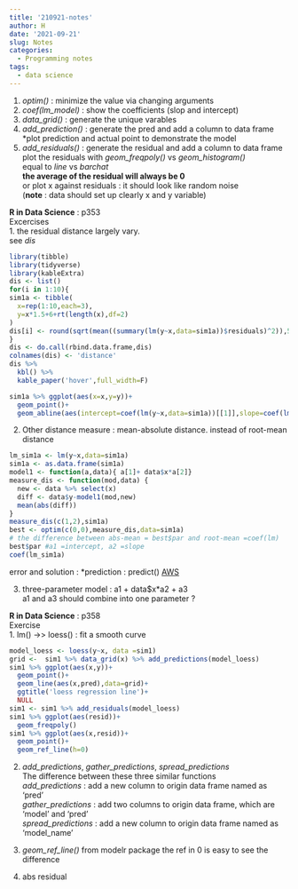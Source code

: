 ```yaml
---
title: '210921-notes'
author: H
date: '2021-09-21'
slug: Notes
categories:
  - Programming notes
tags:
  - data science
---
```

1. *optim()* : minimize the value via changing arguments
1. *coef(lm_model)* : show the coefficients (slop and intercept)
1. *data_grid()* : generate the unique varables 
1. *add_prediction()* : generate the pred and add a column to data frame 
  *plot prediction and actual point to demonstrate the model
1. *add_residuals()* : generate the residual and add a column to data frame
  plot the residuals with *geom_freqpoly()*  vs *geom_histogram()* <br />
  equal to *line* vs *barchat* <br />
  **the average of the residual will always be 0** <br />
  or plot x against residuals : it should look like random noise<br />
(**note** : data should set up clearly x and y variable)<br />


**R in Data Science** : p353 <br />
Excercises<br />
1. the residual distance largely vary. <br />
see *dis*
```r
library(tibble)
library(tidyverse)
library(kableExtra)
dis <- list()
for(i in 1:10){
sim1a <- tibble(
  x=rep(1:10,each=3),
  y=x*1.5+6+rt(length(x),df=2)
)
dis[i] <- round(sqrt(mean((summary(lm(y~x,data=sim1a))$residuals)^2)),5)
}
dis <- do.call(rbind.data.frame,dis)
colnames(dis) <- 'distance'
dis %>% 
  kbl() %>% 
  kable_paper('hover',full_width=F)

sim1a %>% ggplot(aes(x=x,y=y))+
  geom_point()+
  geom_abline(aes(intercept=coef(lm(y~x,data=sim1a))[[1]],slope=coef(lm(y~x,data=sim1a))[[2]]))

```

2. Other distance measure : mean-absolute distance.
 instead of root-mean distance
```r
lm_sim1a <- lm(y~x,data=sim1a)
sim1a <- as.data.frame(sim1a)
model1 <- function(a,data){ a[1]+ data$x*a[2]}
measure_dis <- function(mod,data) {
  new <- data %>% select(x)
  diff <- data$y-model1(mod,new)
  mean(abs(diff))
}
measure_dis(c(1,2),sim1a)
best <- optim(c(0,0),measure_dis,data=sim1a)
# the difference between abs-mean = best$par and root-mean =coef(lm)
best$par #a1 =intercept, a2 =slope
coef(lm_sim1a)
```
error and solution : 
*prediction : predict() 
[AWS](https://statisticsglobe.com/error-in-model-frame-default-must-be-data-frame-in-r)

3. three-parameter model : a1 + data$x*a2 + a3 <br />
a1 and a3 should combine into one parameter ? 


**R in Data Science** : p358 <br />
Exercise <br />
1. lm() ->> loess() : fit a smooth curve
```r
model_loess <- loess(y~x, data =sim1)
grid <-  sim1 %>% data_grid(x) %>% add_predictions(model_loess)
sim1 %>% ggplot(aes(x,y))+
  geom_point()+
  geom_line(aes(x,pred),data=grid)+
  ggtitle('loess regression line')+
  NULL
sim1 <- sim1 %>% add_residuals(model_loess)
sim1 %>% ggplot(aes(resid))+
  geom_freqpoly()
sim1 %>% ggplot(aes(x,resid))+
  geom_point()+
  geom_ref_line(h=0)
```

2. *add_predictions*, *gather_predictions*, *spread_predictions*                              <br />
  The difference between these three similar functions                                        <br />
  *add_predictions* : add a new column to origin data frame named as 'pred'                   <br />
  *gather_predictions* : add two columns to origin data frame, which are 'model' and 'pred'   <br />
  *spread_predictions* : add a new column to origin data frame named as 'model_name'          <br />
  
3. *geom_ref_line()* from modelr package
   the ref in 0 is easy to see the difference
   
4. abs residual 
  

